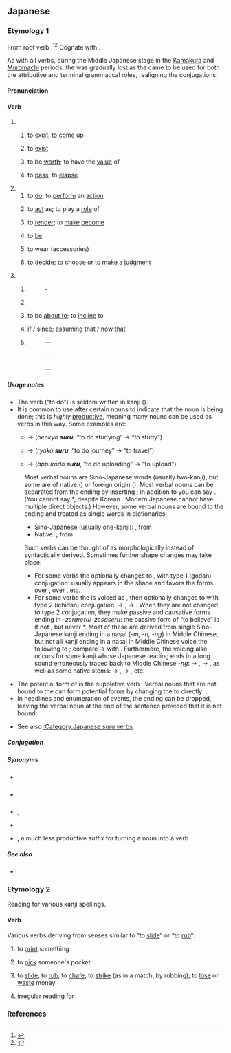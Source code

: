{{also|ずる}}
==Japanese==

===Etymology 1===
{{ja-kanjitab|alt=為る}}
From {{inh|ja|ojp|-}} root verb {{m|ja|す|tr=su||to do}}.<ref name="KDJ">{{R:Kokugo Dai Jiten}}</ref><ref name="DJR">{{R:Daijirin}}</ref> Cognate with {{cog|ryu|すん|tr=sun}}.

As with all verbs, during the Middle Japanese stage in the [[w:Kamakura period|Kamakura]] and [[w:Muromachi period|Muromachi]] periods, the {{m|ja|終止形|tr=shūshikei||terminal or sentence-ending form}} was gradually lost as the {{m|ja|連体形|tr=rentaikei||attributive form}} came to be used for both the attributive and terminal grammatical roles, realigning the conjugations.

====Pronunciation====
{{ja-pron|する|acc=h|y=kun|acc_ref=NHK}}
{{ja-ojad}}

====Verb====
{{ja-verb|type=suru|tr=both}}

# {{lb|ja|intransitive}}
## {{q|of inanimate objects}} to [[exist]]; to [[come up]]
##: {{ja-x|稲%光が'''する'''|いな%びかり が '''する'''|Lightning '''occurred'''.}}
##: {{ja-x|におい が '''する'''|'''There is''' a smell.}}
## {{q|of a specified state; of a specified quality}} to [[exist]] {{q|in someone or something}}
##: {{ja-x|がっしり'''した'''骨%組み|がっしり '''した''' ほね%ぐみ|a rigid structure}}
## to be [[worth]]; to have the [[value]] of
##: {{ja-x|五%億円も'''する'''絵|ご%おく えん も '''する''' え|a painting '''worth''' 500 million yen}}
## {{q|of time}} to [[pass]]; to [[elapse]]
##: {{ja-x|一%年も'''すれば'''忘れるだろう|いち%ねん も '''すれば''' わすれる だろう|It will be forgotten '''after''' one year.}}
# {{lb|ja|transitive}}
## to [[do]]; to [[perform]] an [[action]]
##: {{ja-usex|何を'''して'''いますか。|なに を '''して''' います か。|What are you '''doing'''?}}
## to [[act]] as; to play a [[role]] of
##: {{ja-x|私が司%会を'''する'''|わたし が し%かい を '''する'''|I '''am''' the anchorman.}}
## to [[render]]; to [[make]] [[become]] {{q|used as the suppletive causative form of {{ja-r|なる}}}}
##: {{n-g|Usually "A {{ja-l|を}} B {{ja-l|に}} / {{ja-l|と}} + {{lang|ja|する}} ", to make A become B.}}
##: {{ja-usex|息子を先生に'''する'''|むすこ を せんせい に '''する'''|He is training his son to '''become''' a teacher.}}
##: {{ja-usex|一人に'''しないで'''|ひとり に '''しないで'''|please don't leave me '''to be''' alone by myself}}
##: {{ja-usex|部屋を綺麗に'''する'''|へや を きれい に '''する'''|to clean up one's room}}
## {{q|to be in a specified state; to have a specified quality}} to [[be]]
##: {{ja-usex|怖い目つきを'''する'''|こわい めつき を '''する'''|to '''have''' an intimidating glare}}
## to wear (accessories)
##: {{ja-usex|ネクタイを'''する'''。|ネクタイ を '''する'''。|I '''wear''' a necktie.}}
## to [[decide]]; to [[choose]] or to make a [[judgment]]
##: {{ja-x|まあ、これでよしと'''しよう'''|まあ、これ で よし と '''しよう'''|Alright, let's '''go with''' that.}}
##: {{ja-x|出場を取りやめに'''する'''|しゅつじょう を とりやめ に '''する'''|I '''decided''' to quit the competition.}}
# {{lb|ja|auxiliary}}
## {{n-g|"Adverb + {{lang|ja|する}} ", forming predicates or attributives from adverbs.}}
##: {{ja-r|いらいら||(''adverb'') irritated}} - {{ja-r|いらいら'''する'''[[気持ち]]|いらいら '''する''' きもち|feeling of irritation}}
## {{n-g|"Verbal noun + emphatic particle (e.g. {{ja-l|は}}, {{ja-l|も}}, {{ja-l|こそ}}, {{ja-l|さえ}}) + {{lang|ja|する}} ", emphasizing the verb.}}
##: {{ja-x|雪は降りは'''した'''が積もらなかった|ゆき は ふり は '''した''' が つもらなかった|It did snow, but the snow did not pile up.}}
## {{n-g|"Volitional form of verb + {{ja-l|と}} + {{lang|ja|する}} ":}} to be [[about to]]; to [[incline]] to
##: {{ja-x|日が沈もうと'''して'''いる|ひ が しずもう と '''して''' いる|The sun is sinking.}}
## {{n-g|" {{ja-l|に}} / {{ja-l|と}} + {{lang|ja|する}} ", to give a condition or standpoint, either real or hypothetical:}} [[if]] / [[since]]; [[assume|assuming]] that / [[now that]]
##: {{ja-x|習%作と'''すれば'''上%々の出来だ|しゅう%さく と '''すれば''' じょう%じょう の でき だ|It is of a considerably good quality as for a practice writing.}}
##: {{ja-x|親と'''して'''は心配するのは当然だ|おや と '''して''' は しんぱい する の は とうぜん だ|It's inevitable to worry about that '''if''' you were the parent.}}
##: {{ja-x|どんなに急いだに'''して'''も間に合わなかっただろう|どんな に いそいだ に '''して''' も ま に あわなかった だろう|It would never have been done in time no matter how hard we had worked.}}
## {{lb|ja|humble}} {{n-g|" {{ja-r|linkto=御|rom=-|御/御|お/ご}} + verbal noun + {{lang|ja|する}} ", a humble form of the verb.}}
##: {{ant|ja|なる}}
##: {{syn|ja|致す}}
##: {{ja-r|届ける|とどける|to deliver}} — {{ja-r|linkto=|お届け'''する'''|お とどけ '''する'''|to deliver|pos=humble}}
##: {{ja-r|伴|とも|company}} — {{ja-r|linkto=|お伴'''します'''|お とも '''します'''|to accompany|pos=humble}}
##: {{ja-r|案内する|あんない する|to guide}} — {{ja-r|linkto=|ご案内'''します'''|ご あんない '''します'''|to guide|pos=humble}}

=====Usage notes=====
* The verb {{lang|ja|する}} (“to do”) is seldom written in kanji ({{ja-l|為る}}).
* It is common to use {{lang|ja|する}} after certain nouns to indicate that the noun is being done; this is ''highly'' [[productive]], meaning many nouns can be used as verbs in this way. Some examples are:
** {{m|ja|勉強|tr=benkyō||studying}} → {{lang|ja|勉強'''する'''}} (''benkyō '''suru''''', “to do studying” → “to study”)
** {{m|ja|旅行|tr=ryokō||journey}} → {{lang|ja|旅行'''する'''}} (''ryokō '''suru''''', “to do journey” → “to travel”)
** {{m|ja|アップロード|tr=appurōdo||upload}} → {{lang|ja|アップロード'''する'''}} (''appurōdo '''suru''''', “to do uploading” → “to upload”)
: Most verbal nouns are Sino-Japanese words (usually two-kanji), but some are of native ({{m|ja|和語|tr=wago}}) or foreign origin ({{m|ja|外来語|tr=gairaigo}}). Most verbal nouns can be separated from the ending {{m|ja|する|tr=suru}} by inserting {{m|ja|を|tr=o|pos=object particle}}; in addition to {{m|ja|[[日本語]]を[[勉強]]する|tr=Nihongo o benkyō suru|t=to study Japanese}} you can say {{m|ja|[[日本語]]の[[勉強]]をする|tr=Nihongo no benkyō o suru|t=to do the studying of Japanese}}. (You cannot say *{{m|ja|[[日本語]]を[[勉強]]をする|tr=Nihongo o benkyō o suru|lit=to [do studying]<sub>verb</sub> Japanese}}, despite Korean {{m|ko|^[[일본어]][[를]] [[공부]][[를]] [[하다]]}}. Modern Japanese cannot have multiple direct objects.) However, some verbal nouns are bound to the ending {{m|ja|する|tr=suru}} and treated as single words in dictionaries:
:* Sino-Japanese (usually one-kanji): {{m|ja|関する|tr=kansuru|t=to [[concern]]}}, from {{m|ja|関|tr=kan|t=[[relation]], [[connection]]}}
:* Native: {{m|ja|私する|tr=watakushisuru|t=to [[appropriate]], to [[privatize]]}}, from {{m|ja|私|tr=watakushi|t=[[private]] [[matter]]}}
:Such verbs can be thought of as morphologically instead of syntactically derived. Sometimes further shape changes may take place:
:* For some verbs the {{m|ja|する|tr=suru}} optionally changes to {{m|ja|す|tr=su}}, with type 1 (godan) conjugation: {{m|ja|訳する|tr=yakusuru|t=to [[translate]]}} usually appears in the shape {{m|ja|訳す|tr=yakusu}} and favors the forms {{m|ja|訳さない|tr=yakusanai}} over {{m|ja|訳しない|tr=yakushinai}}, {{m|ja|訳そう|tr=yakusō}} over {{m|ja|訳しよう|tr=yakushiyō}}, etc.
:* For some verbs the {{m|ja|する|tr=suru}} is voiced as {{m|ja|ずる|tr=zuru}}, then optionally changes to {{m|ja|じる|tr=jiru}} with type 2 (ichidan) conjugation: {{m|ja|感ずる|tr=kanzuru}} → {{m|ja|感じる|tr=kanjiru|t=to [[feel]]}}, {{m|ja|信ずる|tr=shinzuru}} → {{m|ja|信じる|tr=shinjiru|t=to [[believe]]}}. When they are not changed to type 2 conjugation, they make passive and causative forms ending in ''-zerareru''/''-zesaseru'': the passive form of “to believe” is {{m|ja|信ぜられる|tr=shinzerareru}} if not {{m|ja|信じられる|tr=shinjirareru}}, but never *{{m|ja|[[信]][[される|ざれる]]|tr=shinzareru}}. Most of these are derived from single Sino-Japanese kanji ending in a nasal (''-m, -n, -ng'') in Middle Chinese, but not all kanji ending in a nasal in Middle Chinese voice the following {{m|ja|する|tr=suru}} to {{m|ja|ずる|tr=zuru}}; compare {{m|ja|感ずる|tr=kanzuru}} → {{m|ja|感じる|tr=kanjiru|t=to [[feel]]}} with {{m|ja|関する|tr=kansuru|t=to [[concern]]}}. Furthermore, the voicing also occurs for some kanji whose Japanese reading ends in a long sound erroneously traced back to Middle Chinese ''-ng'': {{m|ja|報ずる|tr=hōzuru}} → {{m|ja|報じる|tr=hōjiru|t=to [[report]]}}, {{m|ja|投ずる|tr=tōzuru}} → {{m|ja|投じる|tr=tōjiru|t=to [[throw]]}}, as well as some native stems: {{m|ja|重んずる|tr=omonzuru}} → {{m|ja|重んじる|tr=omonjiru|t=to [[hold]] in [[high]] [[esteem]]}}, {{m|ja|甘んずる|tr=amanzuru}} → {{m|ja|甘んじる|tr=amanjiru|t=to [[content]] oneself with}}, etc.
<!-- TODO: kanji ending in a sokuon + suru, like 罰する and 察する, also favor ～せられる over ～される. -->
* The potential form of {{m|ja|する|tr=suru}} is the suppletive verb {{m|ja|できる|tr=dekiru}}. Verbal nouns that are not bound to the {{m|ja|する|tr=suru}} can form potential forms by changing the {{m|ja|する|tr=suru}} to {{m|ja|できる|tr=dekiru}} directly: {{m|ja|[[理解]][[できる]]|tr=rikai dekiru|t=to be able to understand}}.
* In headlines and enumeration of events, the ending {{m|ja|する|tr=suru}} can be dropped, leaving the verbal noun at the end of the sentence provided that it is not bound:
*: {{ja-usex-inline|午後２時に'''到着'''。|^ごご にじ に '''とうちゃく'''。|Arrived at 2 PM.|ref=[http://cjn-koga.life.coocan.jp/index.html]}}

* See also [[:Category:Japanese suru verbs]].

=====Conjugation=====
{{ja-verbconj-auto|lemma=|kana=
|imperfective=さ・し・せ*
|continuative=し
|terminal=する
|attributive=する
|hypothetical=すれ
|imperative=せよ|imp1_note=¹
|imperative2=[[しろ]]|imp2_note=²
|passive=される
|causative=[[させる]]<br>さす
|potential=[[できる]]
|volitional=しよう
|negative=しない
|negative_continuative=せず
|formal=します
|perfective=した
|conjunctive=して
|hypothetical_conditional=すれば
|notes=<small>* The ''sa-'' imperfective occurs in Kansai dialect and in certain set phrases, and forms the base of the passive and causative conjugations ''sareru'', ''saseru'', and ''sasu''. The ''se-'' imperfective occurs in Classical Japanese and in other set phrases, and forms the base of the negative continuative conjugation ''sezu''. The ''shi-'' imperfective is most common in Tokyo-standard everyday modern Japanese for forming the base of the negative conjugation ''shinai''.</small>
¹ <small>Written imperative</small>
² <small>Spoken imperative</small>
}}
{{ja-conj-bungo||irreg-s}}

=====Synonyms=====
* {{sense|to do}} {{ja-r|致す|いたす}} {{qualifier|humble}}
* {{sense|to do}} {{ja-r|やる}} {{qualifier|colloquial}}
* {{sense|to do}} {{ja-r|成す|なす|rom=-}}, {{ja-r|為す|なす}} {{qualifier|somewhat archaic, usage is more limited}}
* {{sense|to do}} {{ja-r|行う|おこなう|to carry out}}
* {{sense|used to make a verb}} {{ja-r|linkto=る|〜る|rom=-ru}}, a much less productive suffix for turning a noun into a verb

=====See also=====
* {{ja-r|す}}

===Etymology 2===
Reading for various kanji spellings.

====Verb====
{{ja-verb}}

Various verbs deriving from senses similar to “to [[slide]]” or “to [[rub]]”:

# {{ja-def|刷る|摺る}} to [[print]] something {{qualifier|from the way the paper would be placed on the printing block and '''rubbed'''}}
# {{ja-def|掏る}} to [[pick]] someone's pocket {{qualifier|possibly from the way a pickpocket must '''slide''' along unnoticed;<ref name="KDJ"/> compare English {{m|en|slick}}}}
# {{ja-def|擦る|摩る|磨る|擂る}} to [[slide]], to [[rub]], to [[chafe]], to [[strike]] (as in a match, by rubbing); to [[lose]] or [[waste]] money
# {{ja-def|剃る}} irregular reading for {{m|ja|剃る|tr=soru||to shave}}

===References===
<references/>

{{cln|ja|suppletive verbs}}
